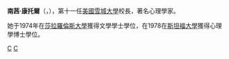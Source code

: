 '''南茜·康托爾'''（{{lang-en|Nancy Cantor}}，{{bd|1952年|||catIdx=}}），第十一任[[美國|美國]][[雪城大學|雪城大學]]校長，著名心理學家。

她于1974年在[[莎拉羅倫斯大學|莎拉羅倫斯大學]]獲得文學學士學位，在1978在[[斯坦福大學|斯坦福大學]]獲得心理學博士學位。

{{Authority control}}
{{美国人物小作品}}

[[Category:美國心理學家|C]]
[[Category:史丹佛大學校友|C]]